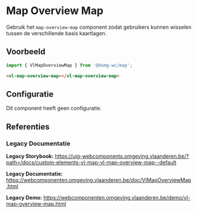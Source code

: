 
# Map Overview Map

Gebruik het `map-overview-map` component zodat gebruikers kunnen wisselen tussen de verschillende basis kaartlagen.

## Voorbeeld

```js
import { VlMapOverviewMap } from '@domg-wc/map';
```

```html
<vl-map-overview-map></vl-map-overview-map>
```

<DocsStory id="map-overview-map--map-overview-map-default" />

## Configuratie

Dit component heeft geen configuratie.

## Referenties

### Legacy Documentatie

**Legacy Storybook:** https://uig-webcomponents.omgeving.vlaanderen.be/?path=/docs/custom-elements-vl-map-vl-map-overview-map--default

**Legacy Documentatie:** https://webcomponenten.omgeving.vlaanderen.be/doc/VlMapOverviewMap.html

**Legacy Demo:** https://webcomponenten.omgeving.vlaanderen.be/demo/vl-map-overview-map.html
